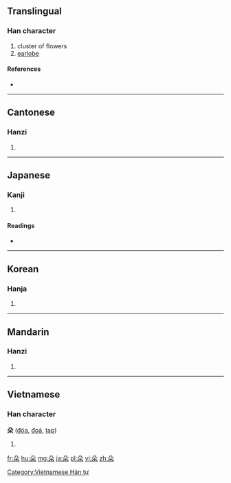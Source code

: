 {{also|朶}}
==Translingual==

===Han character===
{{Han char|rn=75|rad=木|as=02|sn=6|four=1790<sub>4</sub>|canj=竹弓木 (HND)}}

# cluster of flowers
# [[earlobe]]

====References====
* {{Han ref|kx=0510.050|dkj=14429|dj=0894.050|hdz=21155.050|uh=6735|ud=26421|bh=A6B7|bd=42679}}

----

==Cantonese==

===Hanzi===
{{yue-hanzi|jyut=|y=do2}}

# {{defn|lang=yue|sort=木02}}

----

==Japanese==

===Kanji===
{{ja-kanji|grade=|rs=木02}}

# {{defn|lang=ja|sort=木02}}

====Readings====
* {{ja-readings|on=[[だ]] (da), [[た]] (ta)|kun=[[えだ]] (eda)}}

----

==Korean==

===Hanja===
{{ko-hanja|hangeul=타|eumhun=|rv=ta|mr=t'a|y=tha}}

# {{defn|lang=ko|sort=木02}}

----

==Mandarin==

===Hanzi===
{{cmn-hanzi|pin=[[duǒ]] ([[duo3]]), [[lè]] ([[le4]])|wg=to<sup>3</sup>, le<sup>4</sup>}}

# {{defn|lang=cmn|sort=木02}}

----

==Vietnamese==

===Han character===
'''朵''' ([[đóa]], [[đoá]], [[tạp]])

# {{defn|lang=vi}}

[[Category:Vietnamese Hán tự]]

[[fr:朵]]
[[hu:朵]]
[[mg:朵]]
[[ja:朵]]
[[pl:朵]]
[[vi:朵]]
[[zh:朵]]